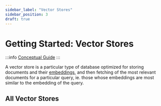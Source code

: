 ```yaml
---
sidebar_label: "Vector Stores"
sidebar_position: 3
draft: true
---
```


# Getting Started: Vector Stores

:::info
[Conceptual Guide](https://python.langchain.com/docs/how_to/#vector-stores)
:::

A vector store is a particular type of database optimized for storing documents and their [embeddings](../../models/embeddings/), and then fetching of the most relevant documents for a particular query, ie. those whose embeddings are most similar to the embedding of the query.

## All Vector Stores


<DocCardList />
